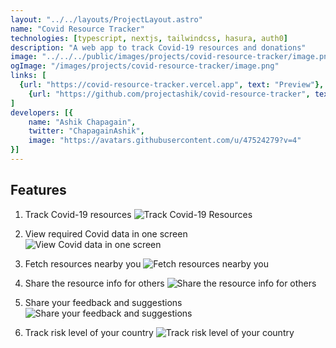 ```yaml
---
layout: "../../layouts/ProjectLayout.astro"
name: "Covid Resource Tracker"
technologies: [typescript, nextjs, tailwindcss, hasura, auth0]
description: "A web app to track Covid-19 resources and donations"
image: "../../../public/images/projects/covid-resource-tracker/image.png"
ogImage: "/images/projects/covid-resource-tracker/image.png"
links: [
  {url: "https://covid-resource-tracker.vercel.app", text: "Preview"},
    {url: "https://github.com/projectashik/covid-resource-tracker", text: "GitHub"}
]
developers: [{
    name: "Ashik Chapagain",
    twitter: "ChapagainAshik",
    image: "https://avatars.githubusercontent.com/u/47524279?v=4"
}]
---
```



## Features

1. Track Covid-19 resources
![Track Covid-19 Resources](/images/projects/covid-resource-tracker/f1.png)

2. View required Covid data in one screen
![View Covid data in one screen](/images/projects/covid-resource-tracker/f2.png)

3. Fetch resources nearby you
![Fetch resources nearby you](/images/projects/covid-resource-tracker/f3.png)

4. Share the resource info for others
![Share the resource info for others](/images/projects/covid-resource-tracker/f4.png)

5. Share your feedback and suggestions
![Share your feedback and suggestions](/images/projects/covid-resource-tracker/f5.png)

6. Track risk level of your country
![Track risk level of your country](/images/projects/covid-resource-tracker/f6.png)
